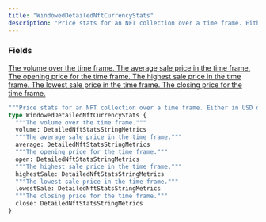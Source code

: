 ```yaml
---
title: "WindowedDetailedNftCurrencyStats"
description: "Price stats for an NFT collection over a time frame. Either in USD or the network's base token."
---
```


### Fields

<a href="/api-reference/types/detailednftstatsstringmetrics">
  <ResponseField name="volume" type="DetailedNftStatsStringMetrics">
    The volume over the time frame.
  </ResponseField>
</a>

<a href="/api-reference/types/detailednftstatsstringmetrics">
  <ResponseField name="average" type="DetailedNftStatsStringMetrics">
    The average sale price in the time frame.
  </ResponseField>
</a>

<a href="/api-reference/types/detailednftstatsstringmetrics">
  <ResponseField name="open" type="DetailedNftStatsStringMetrics">
    The opening price for the time frame.
  </ResponseField>
</a>

<a href="/api-reference/types/detailednftstatsstringmetrics">
  <ResponseField name="highestSale" type="DetailedNftStatsStringMetrics">
    The highest sale price in the time frame.
  </ResponseField>
</a>

<a href="/api-reference/types/detailednftstatsstringmetrics">
  <ResponseField name="lowestSale" type="DetailedNftStatsStringMetrics">
    The lowest sale price in the time frame.
  </ResponseField>
</a>

<a href="/api-reference/types/detailednftstatsstringmetrics">
  <ResponseField name="close" type="DetailedNftStatsStringMetrics">
    The closing price for the time frame.
  </ResponseField>
</a>


```graphql WindowedDetailedNftCurrencyStats
"""Price stats for an NFT collection over a time frame. Either in USD or the network's base token."""
type WindowedDetailedNftCurrencyStats {
  """The volume over the time frame."""
  volume: DetailedNftStatsStringMetrics
  """The average sale price in the time frame."""
  average: DetailedNftStatsStringMetrics
  """The opening price for the time frame."""
  open: DetailedNftStatsStringMetrics
  """The highest sale price in the time frame."""
  highestSale: DetailedNftStatsStringMetrics
  """The lowest sale price in the time frame."""
  lowestSale: DetailedNftStatsStringMetrics
  """The closing price for the time frame."""
  close: DetailedNftStatsStringMetrics
}
```
